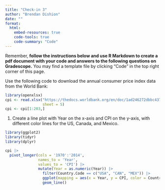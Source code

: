 ```yaml
---
title: "Check-in 3"
author: "Brendan Dishion"
date: ""
format: 
  html:
    embed-resources: true
    code-tools: true
    code-summary: "Code"
---
```


Remember, **follow the instructions below and use R Markdown to create a pdf document with your code and answers to the following questions on Gradescope.** You may find a template file by clicking "Code" in the top right corner of this page.

Use the following code to download the annual consumer price index data from the World Bank:

```r
library(openxlsx)
cpi <- read.xlsx("https://thedocs.worldbank.org/en/doc/1ad246272dbbc437c74323719506aa0c-0350012021/original/Inflation-data.xlsx",
                 sheet = 5)
cpi <- cpi[1:203,]
```

1. Create a line plot with Year on the x-axis and CPI on the y-axis, with different color lines for the US, Canada, and Mexico.

```r

library(ggplot2)
library(tidyr)
library(dplyr)

cpi |>
  pivot_longer(cols = '1970':'2014',
               names_to = 'Year',
               values_to = 'CPI') |>
               mutate(Year = as.numeric(Year)) |>
                 filter(Country.Code == c("USA", "CAN", "MEX")) |>
                 ggplot(mapping = aes(x = Year, y = CPI, color = Country.Code)) +
                 geom_line()
```
